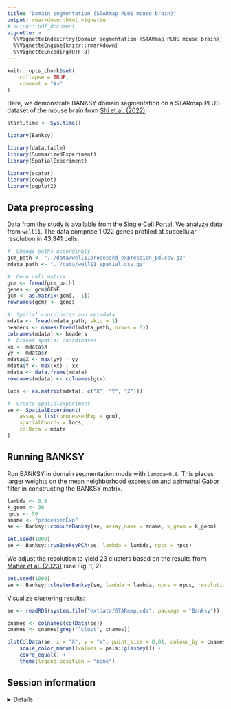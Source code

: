 ```yaml
---
title: "Domain segmentation (STARmap PLUS mouse brain)"
output: rmarkdown::html_vignette
# output: pdf_document
vignette: >
  %\VignetteIndexEntry{Domain segmentation (STARmap PLUS mouse brain)}
  %\VignetteEngine{knitr::rmarkdown}
  %\VignetteEncoding{UTF-8}
---
```


```r
knitr::opts_chunk$set(
    collapse = TRUE,
    comment = "#>"
)
```

Here, we demonstrate BANKSY domain segmentation on a STARmap PLUS dataset of 
the mouse brain from [Shi et al. (2022)](https://doi.org/10.1101/2022.06.20.496914). 

```r
start.time <- Sys.time()
```

```r
library(Banksy)

library(data.table)
library(SummarizedExperiment)
library(SpatialExperiment)

library(scater)
library(cowplot)
library(ggplot2)
```

## Data preprocessing

Data from the study is available from the [Single Cell Portal](https://singlecell.broadinstitute.org/single_cell/study/SCP1830). We 
analyze data from `well11`. The data comprise 1,022 genes profiled at 
subcellular resolution in 43,341 cells. 

```r
#' Change paths accordingly
gcm_path <- "../data/well11processed_expression_pd.csv.gz"
mdata_path <- "../data/well11_spatial.csv.gz"

#' Gene cell matrix
gcm <- fread(gcm_path)
genes <- gcm$GENE
gcm <- as.matrix(gcm[, -1])
rownames(gcm) <- genes

#' Spatial coordinates and metadata
mdata <- fread(mdata_path, skip = 1)
headers <- names(fread(mdata_path, nrows = 0))
colnames(mdata) <- headers
#' Orient spatial coordinates
xx <- mdata$X
yy <- mdata$Y
mdata$X <- max(yy) - yy
mdata$Y <- max(xx) - xx
mdata <- data.frame(mdata)
rownames(mdata) <- colnames(gcm)

locs <- as.matrix(mdata[, c("X", "Y", "Z")])

#' Create SpatialExperiment
se <- SpatialExperiment(
    assay = list(processedExp = gcm),
    spatialCoords = locs,
    colData = mdata
)
```

## Running BANKSY

Run BANKSY in domain segmentation mode with `lambda=0.8`. This places larger
weights on the mean neighborhood expression and azimuthal Gabor filter in 
constructing the BANKSY matrix. 

```r
lambda <- 0.8
k_geom <- 30
npcs <- 50
aname <- "processedExp"
se <- Banksy::computeBanksy(se, assay_name = aname, k_geom = k_geom)

set.seed(1000)
se <- Banksy::runBanksyPCA(se, lambda = lambda, npcs = npcs)
```

We adjust the resolution to yield 23 clusters based on the results from 
[Maher et al. (2023)](https://doi.org/10.1101/2023.06.30.547258v1) 
(see Fig. 1, 2).  

```r
set.seed(1000)
se <- Banksy::clusterBanksy(se, lambda = lambda, npcs = npcs, resolution = 0.8)
```

Visualize clustering results:

```r
se <- readRDS(system.file("extdata/STARmap.rds", package = "Banksy"))
```

```r
cnames <- colnames(colData(se))
cnames <- cnames[grep("^clust", cnames)]

plotColData(se, x = "X", y = "Y", point_size = 0.01, colour_by = cnames[1]) +
    scale_color_manual(values = pals::glasbey()) +
    coord_equal() +
    theme(legend.position = "none")
```

## Session information

<details>

```r
sessionInfo()
```

</details>
